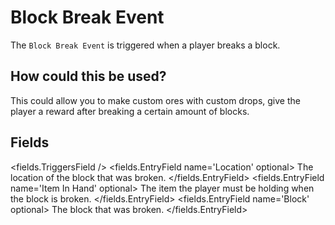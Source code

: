 
# Block Break Event 

The `Block Break Event` is triggered when a player breaks a block.

## How could this be used?

This could allow you to make custom ores with custom drops, give the player a reward after breaking a certain amount of blocks.


## Fields

<fields.TriggersField />
<fields.EntryField name='Location' optional>
     The location of the block that was broken.
</fields.EntryField>
<fields.EntryField name='Item In Hand' optional>
     The item the player must be holding when the block is broken.
</fields.EntryField>
<fields.EntryField name='Block' optional>
     The block that was broken.
</fields.EntryField>
